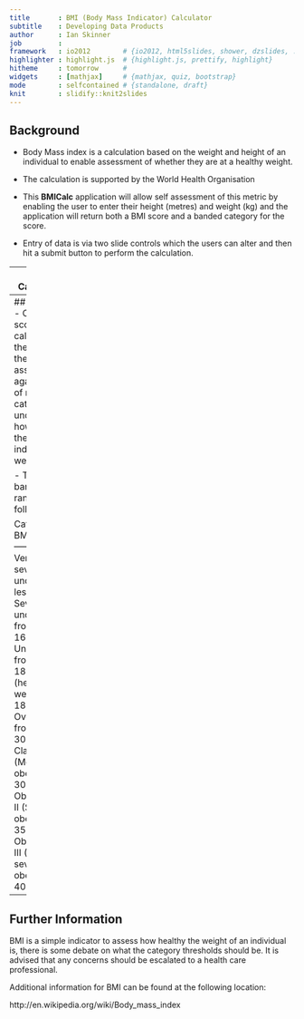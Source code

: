 ```yaml
---
title       : BMI (Body Mass Indicator) Calculator
subtitle    : Developing Data Products
author      : Ian Skinner
job         : 
framework   : io2012        # {io2012, html5slides, shower, dzslides, ...}
highlighter : highlight.js  # {highlight.js, prettify, highlight}
hitheme     : tomorrow      # 
widgets     : [mathjax]     # {mathjax, quiz, bootstrap}
mode        : selfcontained # {standalone, draft}
knit        : slidify::knit2slides
---
```


## Background

- Body Mass index is a calculation based on the weight and height of an individual to enable assessment of whether they are at a healthy weight.

- The calculation is supported by the World Health Organisation

- This **BMICalc** application will allow self assessment of this metric by enabling the user to enter their height (metres) and weight (kg) and the application will return both a BMI score and a banded category for the score. 

- Entry of data is via two slide controls which the users can alter and then hit a submit button to perform the calculation.

---
## Calculation

The BMI equation is as follows: 

## $BMI=\frac{weight}{height^2}$  

THe following is a worked Example for an individual with a height of 1.8 Metres and a Weight of 100 Kg:


``` r
height <- 1.8
weight <- 100
BMI <- weight/height^2
BMI

```

---
## Category
- Once a BMI score is calculated the value is then assessed against a set of ranged categories to understand how healthy the individuals weight is.

- The banded ranges are as follows:

Category| BMI Range
--------|--------
Very severely underweight|  less than 15
Severely underweight|	from 15.0 to 16.0
Underweight|	from 16.0 to 18.5
Normal (healthy weight)|	from 18.5 to 25
Overweight|	from 25 to 30
Obese Class I (Moderately obese)|	from 30 to 35
Obese Class II (Severely obese)|	from 35 to 40
Obese Class III (Very severely obese)|	over 40



---
## Further Information

BMI is a simple indicator to assess how healthy the weight of an individual is, there is some debate on what the category thresholds should be. It is advised that any concerns should be escalated to a health care professional.

Additional information for BMI can be found at the following location:

http://en.wikipedia.org/wiki/Body_mass_index
